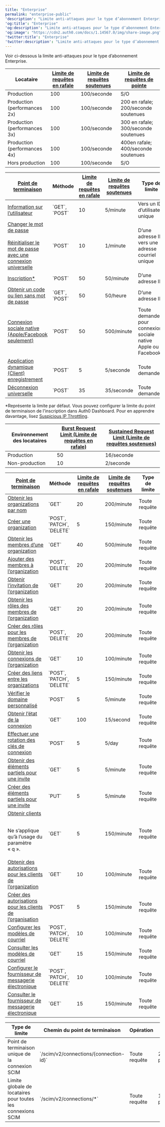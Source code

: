 ---
title: "Enterprise"
permalink: "enterprise-public"
'description': "Limite anti-attaques pour le type d’abonnement Enterprise."
'og:title': "Enterprise"
'og:description': "Limite anti-attaques pour le type d’abonnement Enterprise."
'og:image': "https://cdn2.auth0.com/docs/1.14567.0/img/share-image.png"
'twitter:title': "Enterprise"
'twitter:description': "Limite anti-attaques pour le type d’abonnement Enterprise."
---

Voir ci-dessous la limite anti-attaques pour le type d’abonnement Enterprise.



<Accordion title="Authentication API Limites anti-attaques pour Authentication API et les points de terminaison d’API dans le type d’abonnement Enterprise.">

<table class="table"><thead>
<tr>
<th>Locataire</th>
<th><a href="/docs/docs/fr-ca/troubleshoot/customer-support/operational-policies/rate-limit-policy#rate-limit-algorithm">Limite de requêtes en rafale</a></th>
<th><a href="/docs/docs/fr-ca/troubleshoot/customer-support/operational-policies/rate-limit-policy#rate-limit-algorithm">Limite de requêtes soutenues</a></th>
<th><a href="/docs/docs/fr-ca/troubleshoot/customer-support/operational-policies/rate-limit-policy#public-performance">Limite de requêtes de pointe</a></th>
</tr>
</thead>
<tbody>
<tr>
<td>Production</td>
<td>100</td>
<td>100/seconde</td>
<td>S/O</td>
</tr>
<tr>
<td>Production (performances 2x)</td>
<td>100</td>
<td>100/seconde</td>
<td>200 en rafale; 200/seconde soutenues</td>
</tr>
<tr>
<td>Production (performances 3x)</td>
<td>100</td>
<td>100/seconde</td>
<td>300 en rafale; 300/seconde soutenues</td>
</tr>
<tr>
<td>Production (performances 4x)</td>
<td>100</td>
<td>100/seconde</td>
<td>400en rafale; 400/seconde soutenues</td>
</tr>
<tr>
<td>Hors production</td>
<td>100</td>
<td>100/seconde</td>
<td>S/O</td>
</tr>
</tbody>
</table>

<table class="table"><thead>
<tr>
<th><a href="/docs/docs/fr-ca/api/authentication#introduction">Point de terminaison</a></th>
<th>Méthode</th>
<th><a href="/docs/docs/fr-ca/troubleshoot/customer-support/operational-policies/rate-limit-policy#rate-limit-algorithm">Limite de requêtes en rafale</a></th>
<th><a href="/docs/docs/fr-ca/troubleshoot/customer-support/operational-policies/rate-limit-policy#rate-limit-algorithm">Limite de requêtes soutenues</a></th>
<th>Type de limite</th>
</tr>
</thead>
<tbody>
<tr>
<td><a href="https://auth0.com/docs/api/authentication#get-user-info">Information sur l’utilisateur</a></td>
<td>`GET`, `POST`</td>
<td>10</td>
<td>5/minute</td>
<td>Vers un ID d’utilisateur unique</td>
</tr>
<tr>
<td><a href="https://auth0.com/docs/api/authentication#change-password">Changer le mot de passe</a> <br/><br/> <a href="https://auth0.com/docs/authenticate/database-connections/password-change#universal-login-page">Réinitialiser le mot de passe avec une connexion universelle</a></td>
<td>`POST`</td>
<td>10</td>
<td>1/minute</td>
<td>D’une adresse IP vers une adresse courriel unique</td>
</tr>
<tr>
<td><a href="https://auth0.com/docs/api/authentication#signup">Inscription* </a></td>
<td>`POST`</td>
<td>50</td>
<td>50/minute</td>
<td>D’une adresse IP</td>
</tr>
<tr>
<td><a href="https://auth0.com/docs/api/authentication#passwordless">Obtenir un code ou lien sans mot de passe</a></td>
<td>`GET`, `POST`</td>
<td>50</td>
<td>50/heure</td>
<td>D’une adresse IP</td>
</tr>
<tr>
<td><a href="https://auth0.com/docs/api/authentication#verify-with-one-time-password-otp-">Connexion sociale native (Apple/Facebook seulement)</a></td>
<td>`POST`</td>
<td>50</td>
<td>500/minute</td>
<td>Toute demande pour connexion sociale native Apple ou Facebook</td>
</tr>
<tr>
<td><a href="https://auth0.com/docs/api/authentication#dynamic-application-client-registration">Application dynamique (Client) enregistrement</a></td>
<td>`POST`</td>
<td>5</td>
<td>5/seconde</td>
<td>Toute demande</td>
</tr>
<tr>
<td><a href="https://auth0.com/docs/api/authentication#global-token-revocation">Déconnexion universelle</a></td>
<td>`POST`</td>
<td>35</td>
<td>35/seconde</td>
<td>Toute demande</td>
</tr>
</tbody>
</table>

\*Représente la limite par défaut. Vous pouvez configurer la limite du point de terminaison de l’inscription dans Auth0 Dashboard. Pour en apprendre davantage, lisez [Suspicious IP Throttling](https://www.auth0.com/docs/secure/attack-protection/suspicious-ip-throttling).

</Accordion>



<Accordion title="Management API Limites anti-attaques pour Management API, les points de terminaison d’API et les groupes de points de terminaison d’API dans le type d’abonnement Entreprise.">

<table class="table"><thead>
<tr>
<th>Environnement des locataires</th>
<th><a href="/docs/docs/fr-ca/troubleshoot/customer-support/operational-policies/rate-limit-policy#rate-limit-algorithm">Burst Request Limit (Limite de requêtes en rafale)</a></th>
<th><a href="/docs/docs/fr-ca/troubleshoot/customer-support/operational-policies/rate-limit-policy#rate-limit-algorithm">Sustained Request Limit (Limite de requêtes soutenues)</a></th>
</tr>
</thead>
<tbody>
<tr>
<td>Production</td>
<td>50</td>
<td>16/seconde</td>
</tr>
<tr>
<td>Non-production</td>
<td>10</td>
<td>2/seconde</td>
</tr>
</tbody>
</table>

<table class="table"><thead>
<tr>
<th><a href="/docs/docs/fr-ca/api/management/v2"><strong>Point de terminaison</strong></a></th>
<th><strong>Méthode</strong></th>
<th><a href="/docs/docs/fr-ca/troubleshoot/customer-support/operational-policies/rate-limit-policy#rate-limit-algorithm"><strong>Limite de requêtes en rafale</strong></a></th>
<th><a href="/docs/docs/fr-ca/troubleshoot/customer-support/operational-policies/rate-limit-policy#rate-limit-algorithm"><strong>Limite de requêtes soutenues</strong></a></th>
<th><strong>Type de limite</strong></th>
</tr>
</thead>
<tbody>
<tr>
<td><a href="https://auth0.com/docs/api/management/v2/organizations/get-name-by-name">Obtenir les organizations par nom</a></td>
<td>`GET`</td>
<td>20</td>
<td>200/minute</td>
<td>Toute requête</td>
</tr>
<tr>
<td><a href="https://auth0.com/docs/api/management/v2/organizations/post-organizations">Créer une organization</a></td>
<td>`POST`, `PATCH`, `DELETE`</td>
<td>5</td>
<td>150/minute</td>
<td>Toute requête</td>
</tr>
<tr>
<td><a href="https://auth0.com/docs/api/management/v2/organizations/get-members">Obtenir les membres d’une organization</a></td>
<td>`GET`</td>
<td>40</td>
<td>500/minute</td>
<td>Toute requête</td>
</tr>
<tr>
<td><a href="https://auth0.com/docs/api/management/v2/organizations/post-members">Ajouter des membres à l’organization</a></td>
<td>`POST`, `DELETE`</td>
<td>20</td>
<td>200/minute</td>
<td>Toute requête</td>
</tr>
<tr>
<td><a href="https://auth0.com/docs/api/management/v2/organizations/get-invitations-by-invitation-id">Obtenir l’invitation de l’organization</a></td>
<td>`GET`</td>
<td>20</td>
<td>200/minute</td>
<td>Toute requête</td>
</tr>
<tr>
<td><a href="https://auth0.com/docs/api/management/v2/organizations/get-organization-member-roles">Obtenir les rôles des membres de l’organization</a></td>
<td>`GET`</td>
<td>20</td>
<td>200/minute</td>
<td>Toute requête</td>
</tr>
<tr>
<td><a href="https://auth0.com/docs/api/management/v2/organizations/post-organization-member-roles">Créer des rôles pour les membres de l’organization</a></td>
<td>`POST`, `DELETE`</td>
<td>20</td>
<td>200/minute</td>
<td>Toute requête</td>
</tr>
<tr>
<td><a href="https://auth0.com/docs/api/management/v2/organizations/get-enabled-connections">Obtenir les connexions de l’organization</a></td>
<td>`GET`</td>
<td>10</td>
<td>100/minute</td>
<td>Toute requête</td>
</tr>
<tr>
<td><a href="https://auth0.com/docs/api/management/v2/organizations/post-enabled-connections">Créer des liens entre les organizations</a></td>
<td>`POST`, `PATCH`, `DELETE`</td>
<td>5</td>
<td>150/minute</td>
<td>Toute requête</td>
</tr>
<tr>
<td><a href="https://auth0.com/docs/api/management/v2/custom-domains/post-verify">Vérifier le domaine personnalisé</a></td>
<td>`POST`</td>
<td>5</td>
<td>5/minute</td>
<td>Toute requête</td>
</tr>
<tr>
<td><a href="https://auth0.com/docs/api/management/v2/connections/get-status">Obtenir l’état de la connexion</a></td>
<td>`GET`</td>
<td>100</td>
<td>15/second</td>
<td>Toute requête</td>
</tr>
<tr>
<td><a href="https://auth0.com/docs/api/management/v2/keys/post-signing-keys">Effectuer une rotation des clés de connexion</a></td>
<td>`POST`</td>
<td>5</td>
<td>5/day</td>
<td>Toute requête</td>
</tr>
<tr>
<td><a href="https://auth0.com/docs/api/management/v2/prompts/get-partials">Obtenir des éléments partiels pour une invite</a></td>
<td>`GET`</td>
<td>5</td>
<td>5/minute</td>
<td>Toute requête</td>
</tr>
<tr>
<td><a href="https://auth0.com/docs/api/management/v2/prompts/put-partials">Créer des éléments partiels pour une invite</a></td>
<td>`PUT`</td>
<td>5</td>
<td>5/minute</td>
<td>Toute requête</td>
</tr>
<tr>
<td><a href="https://auth0.com/docs/api/management/v2/clients/get-clients">Obtenir clients</a><p><br/>Ne s’applique qu’à l’usage du paramètre « q ».<br/></p></td>
<td>`GET`</td>
<td>5</td>
<td>150/minute</td>
<td>Toute requête</td>
</tr>
<tr>
<td><a href="https://auth0.com/docs/api/management/v2/organizations/get-organization-client-grants">Obtenir des autorisations pour les clients de l’organization</a></td>
<td>`GET`</td>
<td>10</td>
<td>100/minute</td>
<td>Toute requête</td>
</tr>
<tr>
<td><a href="https://auth0.com/docs/api/management/v2/organizations/create-organization-client-grants">Créer des autorisations pour les clients de l’organisation</a></td>
<td>`POST`</td>
<td>5</td>
<td>150/minute</td>
<td>Toute requête</td>
</tr>
<tr>
<td><a href="https://auth0.com/docs/api/management/v2/email-templates/post-email-templates">Configurer les modèles de courriel</a></td>
<td>`POST`, `PATCH`, `DELETE`</td>
<td>10</td>
<td>100/minute</td>
<td>Toute requête</td>
</tr>
<tr>
<td><a href="https://auth0.com/docs/api/management/v2/email-templates/get-email-templates-by-template-name">Consulter les modèles de courriel</a></td>
<td>`GET`</td>
<td>15</td>
<td>150/minute</td>
<td>Toute requête</td>
</tr>
<tr>
<td><a href="https://auth0.com/docs/api/management/v2/emails/patch-provider">Configurer le fournisseur de messagerie électronique</a></td>
<td>`POST`, `PATCH`, `DELETE`</td>
<td>10</td>
<td>100/minute</td>
<td>Toute requête</td>
</tr>
<tr>
<td><a href="https://auth0.com/docs/api/management/v2/emails/get-provider">Consulter le fournisseur de messagerie électronique</a></td>
<td>`GET`</td>
<td>15</td>
<td>150/minute</td>
<td>Toute requête</td>
</tr>
</tbody>
</table>

</Accordion>



<Accordion title="SCIM API Limites anti-attaques des points de terminaison SCIM API entrants dans les abonnements au nuage public qui incluent des connexions Enterprise.">

<table class="table"><thead>
<tr>
<th>Type de limite</th>
<th>Chemin du point de terminaison</th>
<th>Opération</th>
<th>Limite</th>
</tr>
</thead>
<tbody>
<tr>
<td>Point de terminaison unique de la connexion SCIM</td>
<td>`/scim/v2/connections/{connection-id}`</td>
<td>Toute requête</td>
<td>25 requêtes par seconde</td>
</tr>
<tr>
<td>Limite globale de locataires pour toutes les connexions SCIM</td>
<td>`/scim/v2/connections/*`</td>
<td>Toute requête</td>
<td>100 requêtes par seconde</td>
</tr>
</tbody>
</table>

</Accordion>

